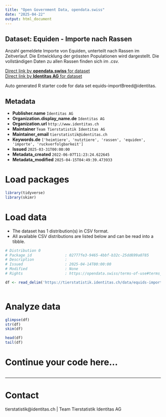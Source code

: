 ```yaml
---
title: "Open Government Data, opendata.swiss"
date: "2025-04-22"
output: html_document
---
```


## Dataset: Equiden - Importe nach Rassen

Anzahl gemeldete Importe von Equiden, unterteilt nach Rassen im Zeitverlauf. Die Entwicklung der grössten Populationen wird dargestellt. Die vollständigen Daten zu allen Rassen finden sich im .csv.

[Direct link by **opendata.swiss** for dataset](https://opendata.swiss/de/dataset/equiden-importe-nach-rassen)<br>
[Direct link by **Identitas AG** for dataset](https://tierstatistik.identitas.ch/)

Auto generated R starter code for data set equids-importBreed@identitas.

## Metadata

- **Publisher.name** `Identitas AG`
- **Organization.display_name.de** `Identitas AG`
- **Organization.url** `http://www.identitas.ch`
- **Maintainer** `Team Tierstatistik Identitas AG`
- **Maintainer_email** `tierstatistik@identitas.ch`
- **Keywords.de** `['heimtiere', 'nutztiere', 'rassen', 'equiden', 'importe', 'ruckverfolgbarkeit']`
- **Issued** `2025-03-31T00:00:00`
- **Metadata_created** `2022-06-07T11:23:24.622645`
- **Metadata_modified** `2025-04-15T04:49:39.473933`


# Load packages

```r

library(tidyverse)
library(skimr)

```

# Load data

-   The dataset has 1 distribution(s) in CSV format.
-   All available CSV distributions are listed below and can be read into a tibble.

```r

# Distribution 0
# Package_id               : 02777fe3-9465-4bbf-b32c-25dd699a0785
# Description              : 
# Issued                   : 2025-04-14T00:00:00
# Modified                 : None
# Rights                   : https://opendata.swiss/terms-of-use#terms_by

df <- read_delim('https://tierstatistik.identitas.ch/data/equids-importBreed.csv')



```

# Analyze data

```r

glimpse(df)
str(df)
skim(df)

head(df)
tail(df)

```

# Continue your code here...

```r

```

------------------------------------------------------------------------

# Contact

tierstatistik@identitas.ch | Team Tierstatistik Identitas AG
